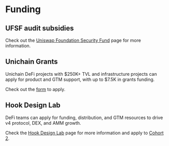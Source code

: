 # Funding

## UFSF audit subsidies

Check out the [Uniswap Foundation Security Fund](/security/ufsf) page for more information.

## Unichain Grants

Unichain DeFi projects with $250K+ TVL and infrastructure projects can apply for product and GTM support, with up to $7.5K in grants funding.

Check out the [form](https://share.hsforms.com/18Kv3hTvDSt-x1wK9va0OYwsdca9) to apply.

## Hook Design Lab

DeFi teams can apply for funding, distribution, and GTM resources to drive v4 protocol, DEX, and AMM growth.

Check the [Hook Design Lab](https://www.uniswapfoundation.org/v4-hooks) page for more information and apply to [Cohort 2](https://share.hsforms.com/1y57UxXGGSrKc7d8v5opZzwsdca9).
